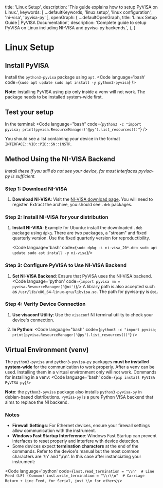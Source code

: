 
   title: 'Linux Setup',
   description: 'This guide explains how to setup PyVISA on Linux.',
   keywords: [
      ...defaultKeywords,
      'linux setup',
      'linux configuration', 
      'ni-visa',
      'pyvisa-py'
   ],
   openGraph: {
      ...defaultOpenGraph,
      title: 'Linux Setup Guide | PyVISA Documentation',
      description: 'Complete guide to setup PyVISA on Linux including NI-VISA and pyvisa-py backends.',
   },
}

# Linux Setup

## Install PyVISA

Install the `python3-pyvisa` package using `apt`.
   <Code language='bash' code={`sudo apt update
sudo apt install -y python3-pyvisa`}
   />

**Note:** installing PyVISA using pip only inside a venv will not work. The package needs to be installed system-wide first.

## Test your setup
In the terminal:
<Code language="bash" code={`python3 -c "import pyvisa; print(pyvisa.ResourceManager('@py').list_resources())"`} />

You should see a list containing your device in the format `INTERFACE::VID::PID::SN::INSTR`.

## Method Using the NI-VISA Backend
_Install these if you still do not see your device, for most interfaces pyvisa-py is sufficient._

### Step 1: Download NI-VISA

1. **Download NI-VISA**: Visit the [NI-VISA download page](https://www.ni.com/en-us/support/downloads/drivers/download.ni-visa.html). You will need to register. Extract the archive, you should see `.deb` packages.

### Step 2: Install NI-VISA for your distribution

1. **Install NI-VISA**: Example for Ubuntu: install the downloaded `.deb` package using `dpkg`. There are two packages, a "stream" and fixed quarterly version. Use the fixed quarterly version for reproductibility.

   <Code language='bash' code={`sudo dpkg -i ni-visa_20*.deb
   sudo apt update
   sudo apt install -y ni-visa`}/>

### Step 3: Configure PyVISA to Use NI-VISA Backend

1. **Set NI-VISA Backend**: Ensure that PyVISA uses the NI-VISA backend.
   <Code language='python' code={`import pyvisa
   rm = pyvisa.ResourceManager('@ni')`}/>
   A library path is also accepted such as `/usr/lib/x86_64-linux-gnu/libvisa.so`.
   The path for pyvisa-py is `@pi`.

### Step 4: Verify Device Connection

1. **Use visaconf Utility**: Use the `visaconf` NI terminal utility to check your device's connection.

2. **In Python**: <Code language="bash" code={`python3 -c "import pyvisa; print(pyvisa.ResourceManager('@py').list_resources())"`} />

## Virtual Environment (venv)

The `python3-pyvisa` and `python3-pyvisa-py` packages **must be installed system-wide** for the communication to work properly. After a venv can be used. Installing them in a virtual environment only will not work.
Commands for installing in a venv:
<Code language='bash' code={`pip install PyVISA PyVISA-py`}/>

**Note:** the `python3-pyvisa` package also installs `python3-pyvisa-py` in debian-based distributions.
`PyVisa-py` is a pure Python VISA backend that aims to replace the NI backend.

### Notes

- **Firewall Settings**: For Ethernet devices, ensure your firewall settings allow communication with the instrument.
- **Windows Fast Startup Interference**: Windows Fast Startup can prevent interfaces to reset properly and interfere with device detection.
- Some devices expect **termination characters** at the end of the commands.
Refer to the device's manual but the most common characters are '\n' and '\r\n'.
In this case after instanciating your instrument:

<Code language='python' code={`inst.read_termination = "\\n"  # Line Feed (LF) (Common)
inst.write_termination = "\\r\\n"  # Carriage Return + Line Feed, for Serial, just \\n for others`}/>